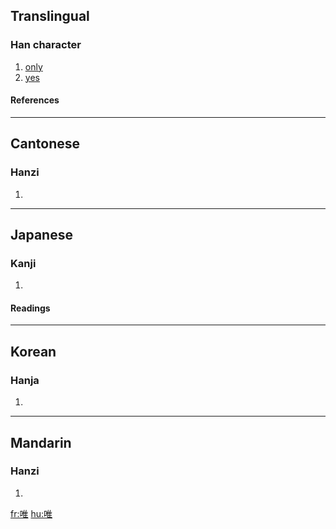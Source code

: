 ==Translingual==
===Han character===
{{Han char|rn=30|rad=口|as=08|sn=11|four=6001<sub>4</sub>|canj=口人土 (ROG)}}
# [[only]]
# [[yes]]
====References====
{{Han ref|kx=0193.170|dkj=03761|dj=0413.170|hdz=10642.050|uh=552F|ud=21807|bh=B0DF|bd=45279}}
----
==Cantonese==
===Hanzi===
{{yue-hanzi|jyut=|y=wai2, wai4}}
# {{defn|Cantonese}}
----
==Japanese==
===Kanji===
{{ja-kanji|grade=c|rs=口08}}
# {{defn|Japanese}} 
====Readings====
{{ja-readings|on=[[ゆい]] (yui), [[い]] (i)|kun=[[ただ]] (tada), [[これ]] (kore)}}
----
==Korean==
===Hanja===
{{ko-hanja|hangeul=유|rv=yu|mr=yu}}
# {{defn|Korean}}
----
==Mandarin==
===Hanzi===
{{cmn-hanzi|pin=[[wéi]] ([[wei2]])|wg=wei<sup>2</sup>}}
# {{defn|Mandarin}}

[[fr:唯]]
[[hu:唯]]